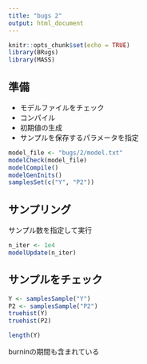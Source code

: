 ```yaml
---
title: "bugs 2"
output: html_document
---
```


```r
knitr::opts_chunk$set(echo = TRUE)
library(BRugs)
library(MASS)
```


## 準備
- モデルファイルをチェック
- コンパイル
- 初期値の生成
- サンプルを保存するパラメータを指定

```r
model_file <- "bugs/2/model.txt"
modelCheck(model_file)
modelCompile()
modelGenInits()
samplesSet(c("Y", "P2"))
```

## サンプリング

サンプル数を指定して実行

```r
n_iter <- 1e4
modelUpdate(n_iter)
```

## サンプルをチェック

```r
Y <- samplesSample("Y")
P2 <- samplesSample("P2")
truehist(Y)
truehist(P2)
```

```r
length(Y)
```

burninの期間も含まれている